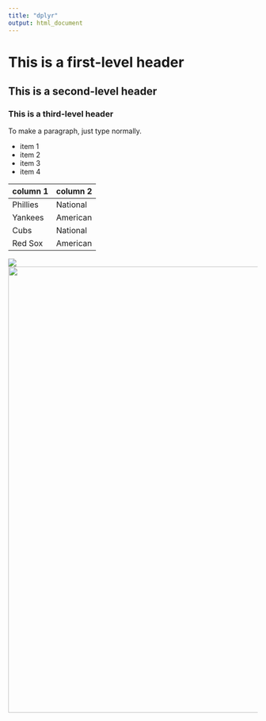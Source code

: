 ```yaml
---
title: "dplyr"
output: html_document
---
```


# This is a first-level header
## This is a second-level header
### This is a third-level header

To make a paragraph, just type normally.

* item 1
* item 2
* item 3
* item 4

column 1 | column 2
--- | ---
Phillies | National
Yankees | American
Cubs | National
Red Sox | American

![](data.jpg) <!-- RMarkdown form -->
<img src="data.jpg" width="900"> <!-- Regular html form -->



<!-- regular html comment --> 